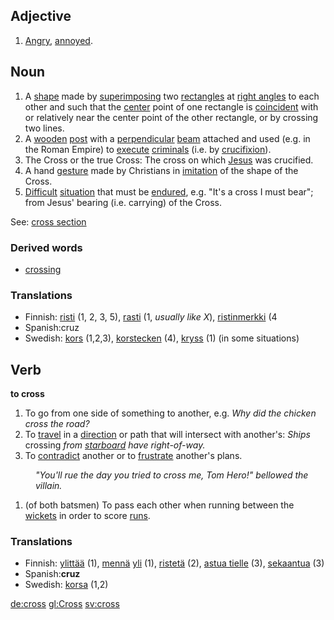==Adjective==
#[[Angry]], [[annoyed]].

==Noun==
#A [[shape]] made by [[superimpose|superimposing]] two [[rectangle]]s at [[right angle]]s to each other and such that the [[center]] point of one rectangle is [[coincident]] with or relatively near the center point of the other rectangle, or by crossing two lines.
#A [[wooden]] [[post]] with a [[perpendicular]] [[beam]] attached and used (e.g. in the Roman Empire) to [[execute]] [[criminal]]s (i.e. by [[crucifixion]]).
#The Cross or the true Cross: The cross on which [[Jesus]] was crucified.
#A hand [[gesture]] made by Christians in [[imitation]] of the shape of the Cross.
#[[Difficult]] [[situation]] that must be [[endure]]d, e.g. "It's a cross I must bear"; from Jesus' bearing (i.e. carrying) of the Cross.

See: [[cross section]]

===Derived words===
*[[crossing]]

===Translations===
*Finnish: [[risti]] (1, 2, 3, 5), [[rasti]] (1, ''usually like X''), [[ristinmerkki]] (4
*Spanish:cruz
*Swedish: [[kors]] (1,2,3), [[korstecken]] (4), [[kryss]] (1) (in some situations)

==Verb==

'''to cross'''

#To go from one side of something to another, e.g. ''Why did the chicken cross the road?''
#To [[travel]] in a [[direction]] or path that will intersect with another's: ''Ships'' crossing ''from [[starboard]] have right-of-way.''
#To [[contradict]] another or to [[frustrate]] another's plans.
:''"You'll rue the day you tried to cross me, Tom Hero!" bellowed the villain.''
#{{Cricket}} (of both batsmen) To pass each other when running between the [[wicket]]s in order to score [[run]]s.

===Translations===
*Finnish: [[ylittää]] (1), [[mennä]] [[yli]] (1), [[ristetä]] (2), [[astua tielle]] (3), [[sekaantua]] (3)
*Spanish:'''cruz'''
*Swedish: [[korsa]] (1,2)

[[de:cross]]
[[gl:Cross]]
[[sv:cross]]